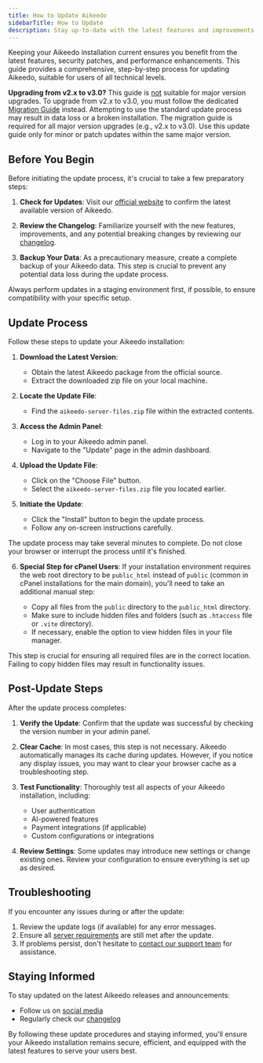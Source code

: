 ```yaml
---
title: How to Update Aikeedo
sidebarTitle: How to Update
description: Stay up-to-date with the latest features and improvements by following our straightforward update instructions for each new version of Aikeedo.
---
```


Keeping your Aikeedo installation current ensures you benefit from the latest features, security patches, and performance enhancements. This guide provides a comprehensive, step-by-step process for updating Aikeedo, suitable for users of all technical levels.

<Warning>
  <b>Upgrading from v2.x to v3.0?</b> This guide is <u>not</u> suitable for major version upgrades. To upgrade from v2.x to v3.0, you must follow the dedicated <a href="/versioning/release-notes#migration-guide-upgrading-from-v2-x-to-v3-0">Migration Guide</a> instead. Attempting to use the standard update process may result in data loss or a broken installation.
</Warning>

<Note>
  The migration guide is required for all major version upgrades (e.g., v2.x to v3.0). Use this update guide only for minor or patch updates within the same major version.
</Note>

## Before You Begin

Before initiating the update process, it's crucial to take a few preparatory steps:

1. **Check for Updates**: Visit our [official website](https://aikeedo.com) to confirm the latest available version of Aikeedo.

2. **Review the Changelog**: Familiarize yourself with the new features, improvements, and any potential breaking changes by reviewing our [changelog](https://aikeedo.com/changelog/).

3. **Backup Your Data**: As a precautionary measure, create a complete backup of your Aikeedo data. This step is crucial to prevent any potential data loss during the update process.

<Note>
  Always perform updates in a staging environment first, if possible, to ensure compatibility with your specific setup.
</Note>

## Update Process

Follow these steps to update your Aikeedo installation:

1. **Download the Latest Version**:
   - Obtain the latest Aikeedo package from the official source.
   - Extract the downloaded zip file on your local machine.

2. **Locate the Update File**:
   - Find the `aikeedo-server-files.zip` file within the extracted contents.

3. **Access the Admin Panel**:
   - Log in to your Aikeedo admin panel.
   - Navigate to the "Update" page in the admin dashboard.

4. **Upload the Update File**:
   - Click on the "Choose File" button.
   - Select the `aikeedo-server-files.zip` file you located earlier.

5. **Initiate the Update**:
   - Click the "Install" button to begin the update process.
   - Follow any on-screen instructions carefully.

<Warning>
  The update process may take several minutes to complete. Do not close your browser or interrupt the process until it's finished.
</Warning>

6. **Special Step for cPanel Users**:
   If your installation environment requires the web root directory to be `public_html` instead of `public` (common in cPanel installations for the main domain), you'll need to take an additional manual step:

   - Copy all files from the `public` directory to the `public_html` directory.
   - Make sure to include hidden files and folders (such as `.htaccess` file or `.vite` directory).
   - If necessary, enable the option to view hidden files in your file manager.

<Note>
  This step is crucial for ensuring all required files are in the correct location. Failing to copy hidden files may result in functionality issues.
</Note>

## Post-Update Steps

After the update process completes:

1. **Verify the Update**: Confirm that the update was successful by checking the version number in your admin panel.

2. **Clear Cache**: In most cases, this step is not necessary. Aikeedo automatically manages its cache during updates. However, if you notice any display issues, you may want to clear your browser cache as a troubleshooting step.

3. **Test Functionality**: Thoroughly test all aspects of your Aikeedo installation, including:
   - User authentication
   - AI-powered features
   - Payment integrations (if applicable)
   - Custom configurations or integrations

4. **Review Settings**: Some updates may introduce new settings or change existing ones. Review your configuration to ensure everything is set up as desired.

## Troubleshooting

If you encounter any issues during or after the update:

1. Review the update logs (if available) for any error messages.
2. Ensure all [server requirements](/get-started/server-requirements) are still met after the update.
3. If problems persist, don't hesitate to [contact our support team](mailto:support@aikeedo.com) for assistance.

## Staying Informed

To stay updated on the latest Aikeedo releases and announcements:

- Follow us on [social media](https://x.com/heyaikeedo)
- Regularly check our [changelog](https://aikeedo.com/changelog/)

By following these update procedures and staying informed, you'll ensure your Aikeedo installation remains secure, efficient, and equipped with the latest features to serve your users best.